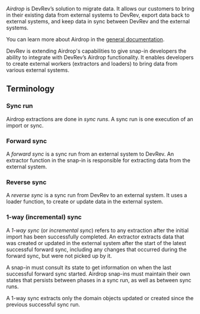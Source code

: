 _Airdrop_ is DevRev’s solution to migrate data. It allows our customers to bring in their existing
data from external systems to DevRev, export data back to external systems, and keep data in sync
between DevRev and the external systems.

You can learn more about Airdrop in the [general documentation](https://docs.devrev.ai/import#airdrop-features).

DevRev is extending Airdrop's capabilities to give snap-in developers the ability to integrate with
DevRev’s Airdrop functionality.
It enables developers to create external workers (extractors and loaders) to bring data from various
external systems.

## Terminology

### Sync run

Airdrop extractions are done in _sync runs_.
A sync run is one execution of an import or sync.

### Forward sync

A _forward sync_ is a sync run from an external system to DevRev.
An extractor function in the snap-in is responsible for extracting data from the external system.

### Reverse sync

A _reverse sync_ is a sync run from DevRev to an external system.
It uses a loader function, to create or update data in the external system.

### 1-way (incremental) sync

A _1-way sync_ (or _incremental sync_) refers to any extraction after the initial import has been successfully completed.
An extractor extracts data that was created or updated in the external system after the start
of the latest successful forward sync, including any changes that occurred during the forward sync,
but were not picked up by it.

A snap-in must consult its state to get information on when the last successful forward sync started.
Airdrop snap-ins must maintain their own states that persists between phases in a sync run,
as well as between sync runs.

A 1-way sync extracts only the domain objects updated or created since the previous successful sync run.
